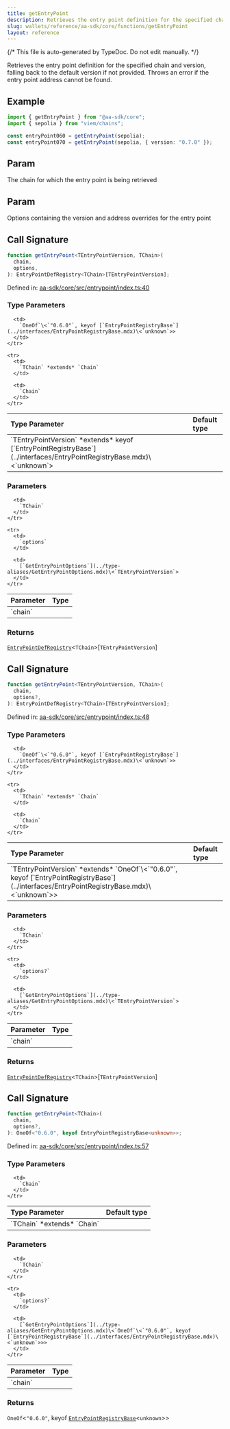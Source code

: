 ```yaml
---
title: getEntryPoint
description: Retrieves the entry point definition for the specified chain and version, falling back to the default version if not provided. Throws an error if the entry point address cannot be found.
slug: wallets/reference/aa-sdk/core/functions/getEntryPoint
layout: reference
---
```


{/* This file is auto-generated by TypeDoc. Do not edit manually. */}

Retrieves the entry point definition for the specified chain and version, falling back to the default version if not provided. Throws an error if the entry point address cannot be found.

## Example

```ts
import { getEntryPoint } from "@aa-sdk/core";
import { sepolia } from "viem/chains";

const entryPoint060 = getEntryPoint(sepolia);
const entryPoint070 = getEntryPoint(sepolia, { version: "0.7.0" });
```

## Param

The chain for which the entry point is being retrieved

## Param

Options containing the version and address overrides for the entry point

## Call Signature

```ts
function getEntryPoint<TEntryPointVersion, TChain>(
  chain,
  options,
): EntryPointDefRegistry<TChain>[TEntryPointVersion];
```

Defined in: [aa-sdk/core/src/entrypoint/index.ts:40](https://github.com/alchemyplatform/aa-sdk/blob/17aad1f572375d42a06c7e3238078a88a435d459/aa-sdk/core/src/entrypoint/index.ts#L40)

### Type Parameters

<table>
  <thead>
    <tr>
      <th align="left">Type Parameter</th>
      <th align="left">Default type</th>
    </tr>
  </thead>

  <tbody>
    <tr>
      <td>
        `TEntryPointVersion` *extends* keyof [`EntryPointRegistryBase`](../interfaces/EntryPointRegistryBase.mdx)\<`unknown`>
      </td>

      <td>
        `OneOf`\<`"0.6.0"`, keyof [`EntryPointRegistryBase`](../interfaces/EntryPointRegistryBase.mdx)\<`unknown`>>
      </td>
    </tr>

    <tr>
      <td>
        `TChain` *extends* `Chain`
      </td>

      <td>
        `Chain`
      </td>
    </tr>

  </tbody>
</table>

### Parameters

<table>
  <thead>
    <tr>
      <th align="left">Parameter</th>
      <th align="left">Type</th>
    </tr>
  </thead>

  <tbody>
    <tr>
      <td>
        `chain`
      </td>

      <td>
        `TChain`
      </td>
    </tr>

    <tr>
      <td>
        `options`
      </td>

      <td>
        [`GetEntryPointOptions`](../type-aliases/GetEntryPointOptions.mdx)\<`TEntryPointVersion`>
      </td>
    </tr>

  </tbody>
</table>

### Returns

[`EntryPointDefRegistry`](../interfaces/EntryPointDefRegistry.mdx)\<`TChain`>\[`TEntryPointVersion`]

## Call Signature

```ts
function getEntryPoint<TEntryPointVersion, TChain>(
  chain,
  options?,
): EntryPointDefRegistry<TChain>[TEntryPointVersion];
```

Defined in: [aa-sdk/core/src/entrypoint/index.ts:48](https://github.com/alchemyplatform/aa-sdk/blob/17aad1f572375d42a06c7e3238078a88a435d459/aa-sdk/core/src/entrypoint/index.ts#L48)

### Type Parameters

<table>
  <thead>
    <tr>
      <th align="left">Type Parameter</th>
      <th align="left">Default type</th>
    </tr>
  </thead>

  <tbody>
    <tr>
      <td>
        `TEntryPointVersion` *extends* `OneOf`\<`"0.6.0"`, keyof [`EntryPointRegistryBase`](../interfaces/EntryPointRegistryBase.mdx)\<`unknown`>>
      </td>

      <td>
        `OneOf`\<`"0.6.0"`, keyof [`EntryPointRegistryBase`](../interfaces/EntryPointRegistryBase.mdx)\<`unknown`>>
      </td>
    </tr>

    <tr>
      <td>
        `TChain` *extends* `Chain`
      </td>

      <td>
        `Chain`
      </td>
    </tr>

  </tbody>
</table>

### Parameters

<table>
  <thead>
    <tr>
      <th align="left">Parameter</th>
      <th align="left">Type</th>
    </tr>
  </thead>

  <tbody>
    <tr>
      <td>
        `chain`
      </td>

      <td>
        `TChain`
      </td>
    </tr>

    <tr>
      <td>
        `options?`
      </td>

      <td>
        [`GetEntryPointOptions`](../type-aliases/GetEntryPointOptions.mdx)\<`TEntryPointVersion`>
      </td>
    </tr>

  </tbody>
</table>

### Returns

[`EntryPointDefRegistry`](../interfaces/EntryPointDefRegistry.mdx)\<`TChain`>\[`TEntryPointVersion`]

## Call Signature

```ts
function getEntryPoint<TChain>(
  chain,
  options?,
): OneOf<"0.6.0", keyof EntryPointRegistryBase<unknown>>;
```

Defined in: [aa-sdk/core/src/entrypoint/index.ts:57](https://github.com/alchemyplatform/aa-sdk/blob/17aad1f572375d42a06c7e3238078a88a435d459/aa-sdk/core/src/entrypoint/index.ts#L57)

### Type Parameters

<table>
  <thead>
    <tr>
      <th align="left">Type Parameter</th>
      <th align="left">Default type</th>
    </tr>
  </thead>

  <tbody>
    <tr>
      <td>
        `TChain` *extends* `Chain`
      </td>

      <td>
        `Chain`
      </td>
    </tr>

  </tbody>
</table>

### Parameters

<table>
  <thead>
    <tr>
      <th align="left">Parameter</th>
      <th align="left">Type</th>
    </tr>
  </thead>

  <tbody>
    <tr>
      <td>
        `chain`
      </td>

      <td>
        `TChain`
      </td>
    </tr>

    <tr>
      <td>
        `options?`
      </td>

      <td>
        [`GetEntryPointOptions`](../type-aliases/GetEntryPointOptions.mdx)\<`OneOf`\<`"0.6.0"`, keyof [`EntryPointRegistryBase`](../interfaces/EntryPointRegistryBase.mdx)\<`unknown`>>>
      </td>
    </tr>

  </tbody>
</table>

### Returns

`OneOf`\<`"0.6.0"`, keyof [`EntryPointRegistryBase`](../interfaces/EntryPointRegistryBase.mdx)\<`unknown`>>
